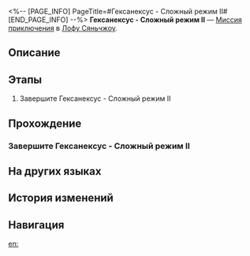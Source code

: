 <%-- [PAGE_INFO]
PageTitle=#Гексанексус - Сложный режим II#
[END_PAGE_INFO] --%>
{{Дополнить|Диалоги.}}
{{Миссия Инфобокс
|id              = 8025214
|Название        = 
|Изображение     = Миссия Гексанексус - Сложный режим II.png
|Тип             = Миссия приключения
|Событие         = 
|Глава           = 
|Условия         = 
|Персонажи       = Первопроходец
|СтартЛокация    = [[Лофу Сяньчжоу]] — [[Комиссия по ремёслам]]
|Мир             = Лофу Сяньчжоу
|Предыдущая      = 
|Следующая       = 
|Награды         = 
}}
'''Гексанексус - Сложный режим II''' — [[Миссия приключения]] в [[Лофу Сяньчжоу]].

==Описание==
{{Описание|<!--официальное описание из Перекрёстка судеб-->}}

==Этапы==
# Завершите Гексанексус - Сложный режим II

==Прохождение==
{{Дополнить}}
===Завершите Гексанексус - Сложный режим II===
{{Описание миссии|тип=Миссия приключения|локация=Комиссия по ремёслам|Завершите Гексанексус - Сложный режим II}}
{{Диалог Начало}}
{{Диалог Конец}}

==На других языках==
{{На других языках
|en   = Hexanexus Hard Mode II
|zhs  = 「枘凿六合」困难模式II
|zht  = 「枘鑿六合」困難模式II
|ja   = 「枘構立方」難易度・困難II
|ko   = 「모순된 결합체」 어려움 모드 II
|es   = Hexanexus: modo difícil&nbsp;II
|fr   = Mode difficile II de l'Hexanexus
|ru   = Гексанексус - Сложный режим II
|th   = Hexanexus โหมดยาก II
|vi   = "Khối Lục Giác" Chế Độ Khó II
|de   = Hexanexus – Schwerer Modus II
|id   = "Hexanexus" Mode Sulit II
|pt   = Hexanexus - Modo Difícil II
}}

==История изменений==
{{История изменений|3.5}}

==Навигация==
{{Миссия приключения Навбокс|Глава }}

[[en:]]
